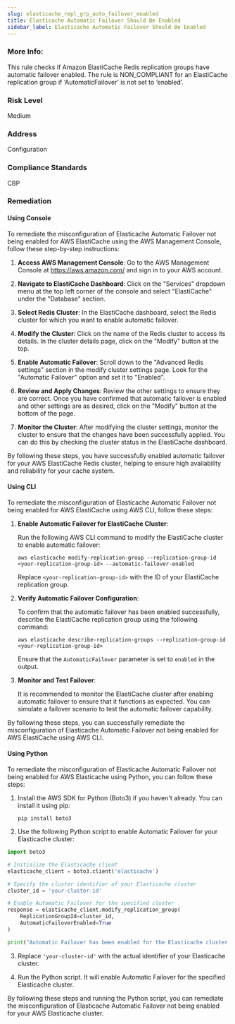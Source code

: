 ```yaml
---
slug: elasticache_repl_grp_auto_failover_enabled
title: Elasticache Automatic Failover Should Be Enabled  
sidebar_label: Elasticache Automatic Failover Should Be Enabled  
---
```


### More Info:

This rule checks if Amazon ElastiCache Redis replication groups have automatic failover enabled. The rule is NON_COMPLIANT for an ElastiCache replication group if ‘AutomaticFailover’ is not set to ‘enabled’.

### Risk Level

Medium

### Address

Configuration

### Compliance Standards

CBP

### Remediation

#### Using Console

To remediate the misconfiguration of Elasticache Automatic Failover not being enabled for AWS ElastiCache using the AWS Management Console, follow these step-by-step instructions:

1. **Access AWS Management Console**: Go to the AWS Management Console at https://aws.amazon.com/ and sign in to your AWS account.

2. **Navigate to ElastiCache Dashboard**: Click on the "Services" dropdown menu at the top left corner of the console and select "ElastiCache" under the "Database" section.

3. **Select Redis Cluster**: In the ElastiCache dashboard, select the Redis cluster for which you want to enable automatic failover.

4. **Modify the Cluster**: Click on the name of the Redis cluster to access its details. In the cluster details page, click on the "Modify" button at the top.

5. **Enable Automatic Failover**: Scroll down to the "Advanced Redis settings" section in the modify cluster settings page. Look for the "Automatic Failover" option and set it to "Enabled".

6. **Review and Apply Changes**: Review the other settings to ensure they are correct. Once you have confirmed that automatic failover is enabled and other settings are as desired, click on the "Modify" button at the bottom of the page.

7. **Monitor the Cluster**: After modifying the cluster settings, monitor the cluster to ensure that the changes have been successfully applied. You can do this by checking the cluster status in the ElastiCache dashboard.

By following these steps, you have successfully enabled automatic failover for your AWS ElastiCache Redis cluster, helping to ensure high availability and reliability for your cache system.

#### Using CLI

To remediate the misconfiguration of Elasticache Automatic Failover not being enabled for AWS ElastiCache using AWS CLI, follow these steps:

1. **Enable Automatic Failover for ElastiCache Cluster**:
   
   Run the following AWS CLI command to modify the ElastiCache cluster to enable automatic failover:
   ```
   aws elasticache modify-replication-group --replication-group-id <your-replication-group-id> --automatic-failover-enabled
   ```

   Replace `<your-replication-group-id>` with the ID of your ElastiCache replication group.

2. **Verify Automatic Failover Configuration**:

   To confirm that the automatic failover has been enabled successfully, describe the ElastiCache replication group using the following command:
   ```
   aws elasticache describe-replication-groups --replication-group-id <your-replication-group-id>
   ```

   Ensure that the `AutomaticFailover` parameter is set to `enabled` in the output.

3. **Monitor and Test Failover**:

   It is recommended to monitor the ElastiCache cluster after enabling automatic failover to ensure that it functions as expected. You can simulate a failover scenario to test the automatic failover capability.

By following these steps, you can successfully remediate the misconfiguration of Elasticache Automatic Failover not being enabled for AWS ElastiCache using AWS CLI.

#### Using Python

To remediate the misconfiguration of Elasticache Automatic Failover not being enabled for AWS Elasticache using Python, you can follow these steps:

1. Install the AWS SDK for Python (Boto3) if you haven't already. You can install it using pip:
   
   ```
   pip install boto3
   ```

2. Use the following Python script to enable Automatic Failover for your Elasticache cluster:

```python
import boto3

# Initialize the Elasticache client
elasticache_client = boto3.client('elasticache')

# Specify the cluster identifier of your Elasticache cluster
cluster_id = 'your-cluster-id'

# Enable Automatic Failover for the specified cluster
response = elasticache_client.modify_replication_group(
    ReplicationGroupId=cluster_id,
    AutomaticFailoverEnabled=True
)

print("Automatic Failover has been enabled for the Elasticache cluster.")
```

3. Replace `'your-cluster-id'` with the actual identifier of your Elasticache cluster.

4. Run the Python script. It will enable Automatic Failover for the specified Elasticache cluster.

By following these steps and running the Python script, you can remediate the misconfiguration of Elasticache Automatic Failover not being enabled for your AWS Elasticache cluster.


